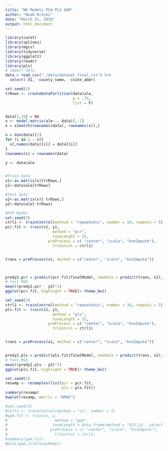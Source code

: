 ```yaml
---
title: "NK Models PCA PLS GAM"
author: "Noah Kreski"
date: "March 31, 2019"
output: html_document
---
```


```r
library(caret)
library(splines)
library(mgcv)
library(tidyverse)
library(ggplot2)
library(readr)
library(pls)
# import data
data = read_csv("./data/dataset.final.csv") %>% 
  select(-X1, -county_name, -state_abbr)

set.seed(3)
trRows <- createDataPartition(data$ale,
                              p = .75,
                              list = F)


data[2,34] = NA
x <- model.matrix(ale~., data)[,-1]
x = x[match(rownames(data), rownames(x)),]

n = dim(data)[2]
for (i in 2 : n){
  x[,names(data)[i]] = data[[i]]
}
rownames(x) = rownames(data)

y <- data$ale


#Train data
x1<-as.matrix(x)[trRows,]
y1<-data$ale[trRows]

#Test data
x2<-as.matrix(x)[-trRows,]
y2<-data$ale[-trRows]
```
```r
#PCR Model
set.seed(3)
ctrl1 <- trainControl(method = "repeatedcv", number = 10, repeats = 5)
pcr.fit <- train(x1, y1,
                     method = "pcr",
                     tuneLength = 33,
                   preProcess = c( "center", "scale", "knnImpute"),
                     trControl = ctrl1)


trans = preProcess(x1, method = c("center", "scale", "knnImpute"))



predy2.pcr = predict(pcr.fit$finalModel, newdata = predict(trans, x2), ncomp = pcr.fit$bestTune$ncomp)
# test MSE
mean((predy2.pcr - y2)^2)
ggplot(pcr.fit, highlight = TRUE)+ theme_bw()
```
```r
set.seed(3)
ctrl1 <- trainControl(method = "repeatedcv", number = 10, repeats = 5)
pls.fit <- train(x1, y1,
                     method = "pls",
                     tuneLength = 33,
                   preProcess = c( "center", "scale", "knnImpute"),
                     trControl = ctrl1)


trans = preProcess(x1, method = c("center", "scale", "knnImpute"))


predy2.pls = predict(pls.fit$finalModel, newdata = predict(trans, x2), ncomp = pls.fit$bestTune$ncomp)
# test MSE
mean((predy2.pls - y2)^2)
ggplot(pls.fit, highlight = TRUE)+ theme_bw()
```
```r
set.seed(3)
resamp <- resamples(list(pcr = pcr.fit, 
                         pls = pls.fit))
summary(resamp)
bwplot(resamp, metric = "RMSE")
```
```r
#set.seed(3)
#ctrl1 <- trainControl(method = "cv", number = 5)
#gam.fit <- train(x, y,
#                     method = "gam",
#                    tuneLength = data.frame(method = "GCV.Cp", select = c("TRUE", "FALSE")),
#                   preProcess = c( "center", "scale", "knnImpute"),
#                     trControl = ctrl1)
#summary(gam.fit)
#plot(gam.fit$finalModel)
```